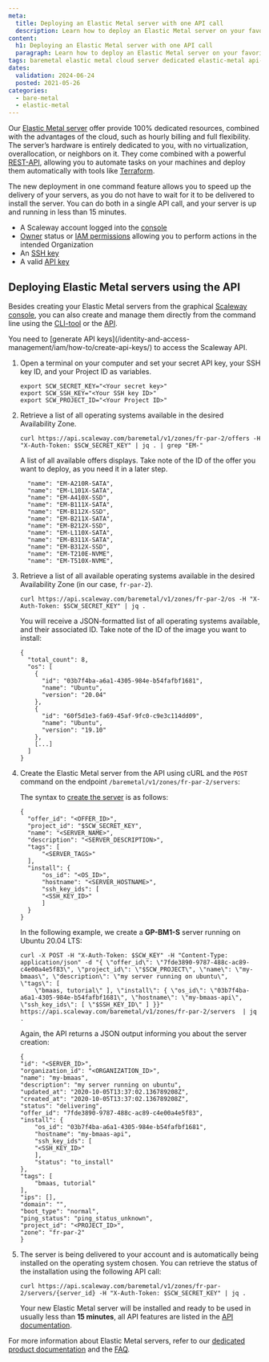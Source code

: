 ```yaml
---
meta:
  title: Deploying an Elastic Metal server with one API call
  description: Learn how to deploy an Elastic Metal server on your favorite OS with a single API command.
content:
  h1: Deploying an Elastic Metal server with one API call
  paragraph: Learn how to deploy an Elastic Metal server on your favorite OS with a single API command.
tags: baremetal elastic metal cloud server dedicated elastic-metal api-call
dates:
  validation: 2024-06-24
  posted: 2021-05-26
categories:
  - bare-metal
  - elastic-metal
---
```


Our [Elastic Metal server](https://www.scaleway.com/en/elastic-metal/) offer provide 100% dedicated resources, combined with the advantages of the cloud, such as hourly billing and full flexibility. The server’s hardware is entirely dedicated to you, with no virtualization, overallocation, or neighbors on it. They come combined with a powerful [REST-API](https://www.scaleway.com/en/developers/api/elastic-metal/), allowing you to automate tasks on your machines and deploy them automatically with tools like [Terraform](https://www.terraform.io/).

The new deployment in one command feature allows you to speed up the delivery of your servers, as you do not have to wait for it to be delivered to install the server. You can do both in a single API call, and your server is up and running in less than 15 minutes.

<Macro id="requirements" />

- A Scaleway account logged into the [console](https://console.scaleway.com/)
- [Owner](/identity-and-access-management/iam/concepts/#owner/) status or [IAM permissions](/identity-and-access-management/iam/concepts/#permission/) allowing you to perform actions in the intended Organization
- An [SSH key](/identity-and-access-management/organizations-and-projects/how-to/create-ssh-key/)
- A valid [API key](/identity-and-access-management/iam/how-to/create-api-keys/)

## Deploying Elastic Metal servers using the API

Besides creating your Elastic Metal servers from the graphical [Scaleway console](/bare-metal/elastic-metal/how-to/create-server/), you can also create and manage them directly from the command line using the [CLI-tool](https://github.com/scaleway/scaleway-cli/) or the [API](https://www.scaleway.com/en/developers/api/elastic-metal/).

<Message type="note">
  You need to [generate API keys](/identity-and-access-management/iam/how-to/create-api-keys/) to access the Scaleway API.
</Message>

1. Open a terminal on your computer and set your secret API key, your SSH key ID, and your Project ID as variables.
    ```
    export SCW_SECRET_KEY="<Your secret key>"
    export SCW_SSH_KEY="<Your SSH key ID>"
    export SCW_PROJECT_ID="<Your Project ID>"
    ```
2. Retrieve a list of all operating systems available in the desired Availability Zone.
    ```
    curl https://api.scaleway.com/baremetal/v1/zones/fr-par-2/offers -H "X-Auth-Token: $SCW_SECRET_KEY" | jq . | grep "EM-"
    ```

    A list of all available offers displays. Take note of the ID of the offer you want to deploy, as you need it in a later step.

    ```
      "name": "EM-A210R-SATA",
      "name": "EM-L101X-SATA",
      "name": "EM-A410X-SSD",
      "name": "EM-B111X-SATA",
      "name": "EM-B112X-SSD",
      "name": "EM-B211X-SATA",
      "name": "EM-B212X-SSD",
      "name": "EM-L110X-SATA",
      "name": "EM-B311X-SATA",
      "name": "EM-B312X-SSD",
      "name": "EM-T210E-NVME",
      "name": "EM-T510X-NVME",
    ```
3. Retrieve a list of all available operating systems available in the desired Availability Zone (in our case, `fr-par-2`).
    ```
    curl https://api.scaleway.com/baremetal/v1/zones/fr-par-2/os -H "X-Auth-Token: $SCW_SECRET_KEY" | jq .
    ```

    You will receive a JSON-formatted list of all operating systems available, and their associated ID. Take note of the ID of the image you want to install:

    ```
    {
      "total_count": 8,
      "os": [
        {
          "id": "03b7f4ba-a6a1-4305-984e-b54fafbf1681",
          "name": "Ubuntu",
          "version": "20.04"
        },
        {
          "id": "60f5d1e3-fa69-45af-9fc0-c9e3c114dd09",
          "name": "Ubuntu",
          "version": "19.10"
        },
        [...]
      ]
    }
    ```
4. Create the Elastic Metal server from the API using cURL and the `POST` command on the endpoint `/baremetal/v1/zones/fr-par-2/servers`:

    The syntax to [create the server](https://www.scaleway.com/en/developers/api/elastic-metal/#path-servers-create-an-elastic-metal-server/) is as follows:
    ```
    {
      "offer_id": "<OFFER_ID>",
      "project_id": "$SCW_SECRET_KEY",
      "name": "<SERVER_NAME>",
      "description": "<SERVER_DESCRIPTION>",
      "tags": [
          "<SERVER_TAGS>"
      ],
      "install": {
          "os_id": "<OS_ID>",
          "hostname": "<SERVER_HOSTNAME>",
          "ssh_key_ids": [
          "<SSH_KEY_ID>"
          ]
      }
    }
    ```

    In the following example, we create a **GP-BM1-S** server running on Ubuntu 20.04 LTS:

    ```
    curl -X POST -H "X-Auth-Token: $SCW_KEY" -H "Content-Type: application/json" -d "{ \"offer_id\": \"7fde3890-9787-488c-ac89-c4e00a4e5f83\", \"project_id\": \"$SCW_PROJECT\", \"name\": \"my-bmaas\", \"description\": \"my server running on ubuntu\", \"tags\": [
        \"bmaas, tutorial\" ], \"install\": { \"os_id\": \"03b7f4ba-a6a1-4305-984e-b54fafbf1681\", \"hostname\": \"my-bmaas-api\", \"ssh_key_ids\": [ \"$SSH_KEY_ID\" ] }}" https://api.scaleway.com/baremetal/v1/zones/fr-par-2/servers  | jq .
    ```

    Again, the API returns a JSON output informing you about the server creation:

    ```
    {
    "id": "<SERVER_ID>",
    "organization_id": "<ORGANIZATION_ID>",
    "name": "my-bmaas",
    "description": "my server running on ubuntu",
    "updated_at": "2020-10-05T13:37:02.136789208Z",
    "created_at": "2020-10-05T13:37:02.136789208Z",
    "status": "delivering",
    "offer_id": "7fde3890-9787-488c-ac89-c4e00a4e5f83",
    "install": {
        "os_id": "03b7f4ba-a6a1-4305-984e-b54fafbf1681",
        "hostname": "my-bmaas-api",
        "ssh_key_ids": [
        "<SSH_KEY_ID>"
        ],
        "status": "to_install"
    },
    "tags": [
        "bmaas, tutorial"
    ],
    "ips": [],
    "domain": "",
    "boot_type": "normal",
    "ping_status": "ping_status_unknown",
    "project_id": "<PROJECT_ID>",
    "zone": "fr-par-2"
    }
    ```
5. The server is being delivered to your account and is automatically being installed on the operating system chosen. You can retrieve the status of the installation using the following API call:
    ```
    curl https://api.scaleway.com/baremetal/v1/zones/fr-par-2/servers/{server_id} -H "X-Auth-Token: $SCW_SECRET_KEY" | jq .
    ```

    Your new Elastic Metal server will be installed and ready to be used in usually less than **15 minutes**, all API features are listed in the [API documentation](https://www.scaleway.com/en/developers/api/elastic-metal/).

For more information about Elastic Metal servers, refer to our [dedicated product documentation](/bare-metal/elastic-metal/) and the [FAQ](/faq/elastic-metal/).
